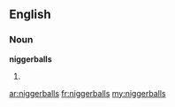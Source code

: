 ==English==

===Noun===
'''niggerballs'''

# {{plural of|[[niggerball]]}}

[[ar:niggerballs]]
[[fr:niggerballs]]
[[my:niggerballs]]